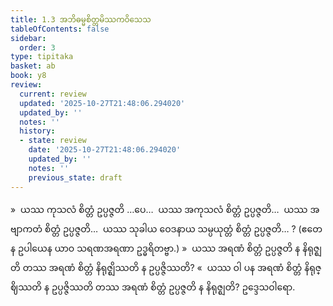 ```yaml
---
title: 1.3 အဘိဓမ္မစိတ္တမိဿကဝိသေသ
tableOfContents: false
sidebar:
  order: 3
type: tipitaka
basket: ab
book: y8
review:
  current: review
  updated: '2025-10-27T21:48:06.294020'
  updated_by: ''
  notes: ''
  history:
  - state: review
    date: '2025-10-27T21:48:06.294020'
    updated_by: ''
    notes: ''
    previous_state: draft
---
```



<ReviewStatus review={frontmatter.review} showDetails={true} />

<HypothesisAnnotation frontmatter={frontmatter} />

<DynamicBreadcrumb />

<Division number="62" book="y8" e="ch" v="34" p="300">

<Paragraph number="255" book="y8">
»  ယဿ ကုသလံ စိတ္တံ ဥပ္ပဇ္ဇတိ …ပေ…  ယဿ အကုသလံ စိတ္တံ ဥပ္ပဇ္ဇတိ…  ယဿ အဗျာကတံ စိတ္တံ ဥပ္ပဇ္ဇတိ…  ယဿ သုခါယ ဝေဒနာယ သမ္ပယုတ္တံ စိတ္တံ ဥပ္ပဇ္ဇတိ… ?
</Paragraph>

<Paragraph number="256" book="y8">
(ဧတေန ဥပါယေန ယာဝ သရဏအရဏာ ဥဒ္ဓရိတဗ္ဗာ.)
</Paragraph>

<Paragraph number="257" book="y8">
»  ယဿ အရဏံ စိတ္တံ ဥပ္ပဇ္ဇတိ န နိရုဇ္ဈတိ တဿ အရဏံ စိတ္တံ နိရုဇ္ဈိဿတိ န ဥပ္ပဇ္ဇိဿတိ?
</Paragraph>

<Paragraph number="258" book="y8">
«  ယဿ ဝါ ပန အရဏံ စိတ္တံ နိရုဇ္ဈိဿတိ န ဥပ္ပဇ္ဇိဿတိ တဿ အရဏံ စိတ္တံ ဥပ္ပဇ္ဇတိ န နိရုဇ္ဈတိ?

</Paragraph>
</Division>

<Paragraph number="259" type="center" book="y8">
ဥဒ္ဒေသဝါရော.
</Paragraph>